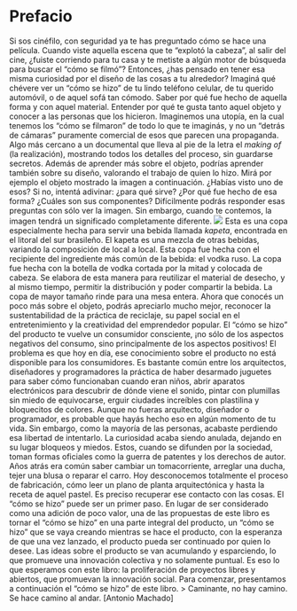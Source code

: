 # Prefacio
Si sos cinéfilo, con seguridad ya te has preguntado cómo se hace una película. Cuando viste aquella escena que te “explotó la cabeza”, al salir del cine, ¿fuiste corriendo para tu casa y te metiste a algún motor de búsqueda para buscar el “cómo se filmó”? Entonces, ¿has pensado en tener esa misma curiosidad por el diseño de las cosas a tu alrededor?
Imaginá qué chévere ver un “cómo se hizo” de tu lindo teléfono celular, de tu querido automóvil, o de aquel sofá tan cómodo. Saber por qué fue hecho de aquella forma y con aquel material. Entender por qué te gusta tanto aquel objeto y conocer a las personas que los hicieron.
Imaginemos una utopía, en la cual tenemos los “cómo se filmaron” de todo lo que te imaginás, y no un “detrás de cámaras” puramente comercial de esos que parecen una propaganda. Algo más cercano a un documental que lleva al pie de la letra el *making of* (la realización), mostrando todos los detalles del proceso, sin guardarse secretos. Además de aprender más sobre el objeto, podrías aprender también sobre su diseño, valorando el trabajo de quien lo hizo.
Mirá por ejemplo el objeto mostrado la imagen a continuación. ¿Habías visto uno de esos? Si no, intentá adivinar: ¿para qué sirve? ¿Por qué fue hecho de esa forma? ¿Cuáles son sus componentes? Difícilmente podrás responder esas preguntas con sólo ver la imagen. Sin embargo, cuando te contemos, la imagen tendrá un significado completamente diferente.
![](img/taca-de-kapeta.png)
Esta es una copa especialmente hecha para servir una bebida llamada *kapeta*, encontrada en el litoral del sur brasileño. El kapeta es una mezcla de otras bebidas, variando la composición de local a local. Esta copa fue hecha con el recipiente del ingrediente más común de la bebida: el vodka ruso. La copa fue hecha con la botella de vodka cortada por la mitad y colocada de cabeza. Se elabora de esta manera para reutilizar el material de desecho, y al mismo tiempo, permitir la distribución y poder compartir la bebida. La copa de mayor tamaño rinde para una mesa entera.
Ahora que conocés un poco más sobre el objeto, podrás apreciarlo mucho mejor, reconocer la sustentabilidad de la práctica de reciclaje, su papel social en el entretenimiento y la creatividad del emprendedor popular. El “cómo se hizo” del producto te vuelve un consumidor consciente, ¡no sólo de los aspectos negativos del consumo, sino principalmente de los aspectos positivos! El problema es que hoy en día, ese conocimiento sobre el producto no está disponible para los consumidores.
Es bastante común entre los arquitectos, diseñadores y programadores la práctica de haber desarmado juguetes para saber cómo funcionaban cuando eran niños, abrir aparatos electrónicos para descubrir de dónde viene el sonido, pintar con plumillas sin miedo de equivocarse, erguir ciudades increíbles con plastilina y bloquecitos de colores.
Aunque no fueras arquitecto, diseñador o programador, es probable que hayás hecho eso en algún momento de tu vida. Sin embargo, como la mayoría de las personas, acabaste perdiendo esa libertad de intentarlo. La curiosidad acaba siendo anulada, dejando en su lugar bloqueos y miedos. Estos, cuando se difunden por la sociedad, toman formas oficiales como la guerra de patentes y los derechos de autor.
Años atrás era común saber cambiar un tomacorriente, arreglar una ducha, tejer una blusa o reparar el carro. Hoy desconocemos totalmente el proceso de fabricación, cómo leer un plano de planta arquitectónica y hasta la receta de aquel pastel. Es preciso recuperar ese contacto con las cosas.
El “cómo se hizo” puede ser un primer paso. En lugar de ser considerado como una adición de poco valor, una de las propuestas de este libro es tornar el “cómo se hizo” en una parte integral del producto, un “cómo se hizo” que se vaya creando mientras se hace el producto, con la esperanza de que una vez lanzado, el producto pueda ser continuado por quien lo desee. Las ideas sobre el producto se van acumulando y esparciendo, lo que promueve una innovación colectiva y no solamente puntual.
Es eso lo que esperamos con este libro: la proliferación de proyectos libres y abiertos, que promuevan la innovación social. Para comenzar, presentamos a continuación el “cómo se hizo” de este libro.
> Caminante, no hay camino. Se hace camino al andar. [Antonio Machado]